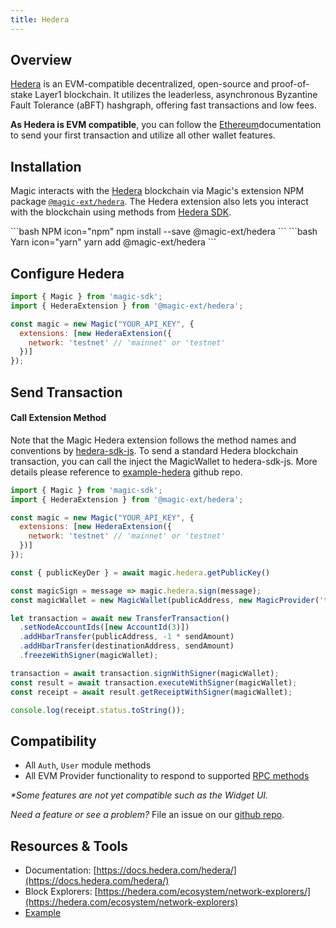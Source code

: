 ---
title: Hedera
---

## Overview

[Hedera](https://hedera.com/) is an EVM-compatible decentralized, open-source and proof-of-stake Layer1 blockchain. It utilizes the leaderless, asynchronous Byzantine Fault Tolerance (aBFT) hashgraph, offering fast transactions and low fees.

**As Hedera is EVM compatible**, you can follow the [Ethereum](/embedded-wallet/blockchains/ethereum/javascript)documentation to send your first transaction and utilize all other wallet features.

## Installation

Magic interacts with the [Hedera](https://hedera.com/) blockchain via Magic's extension NPM package [`@magic-ext/hedera`](https://www.npmjs.com/package/@magic-ext/hedera). The Hedera extension also lets you interact with the blockchain using methods from [Hedera SDK](https://www.npmjs.com/package/hedera-sdk-js).

<CodeGroup>
```bash NPM icon="npm"
npm install --save @magic-ext/hedera
```
```bash Yarn icon="yarn"
yarn add @magic-ext/hedera
```
</CodeGroup>

## Configure Hedera

```js JavaScript icon="square-js"
import { Magic } from 'magic-sdk';
import { HederaExtension } from '@magic-ext/hedera';

const magic = new Magic("YOUR_API_KEY", {
  extensions: [new HederaExtension({
    network: 'testnet' // 'mainnet' or 'testnet'
  })]
});
```

## Send Transaction

#### Call Extension Method

Note that the Magic Hedera extension follows the method names and conventions by [hedera-sdk-js](https://www.npmjs.com/package/hedera-sdk-js). To send a standard Hedera blockchain transaction, you can call the inject the MagicWallet to hedera-sdk-js. More details please reference to [example-hedera](https://github.com/magiclabs/example-hedera) github repo.

```js JavaScript icon="square-js"
import { Magic } from 'magic-sdk';
import { HederaExtension } from '@magic-ext/hedera';

const magic = new Magic("YOUR_API_KEY", {
  extensions: [new HederaExtension({
    network: 'testnet' // 'mainnet' or 'testnet'
  })]
});

const { publicKeyDer } = await magic.hedera.getPublicKey()

const magicSign = message => magic.hedera.sign(message);
const magicWallet = new MagicWallet(publicAddress, new MagicProvider('testnet'), publicKeyDer, magicSign);

let transaction = await new TransferTransaction()
  .setNodeAccountIds([new AccountId(3)])
  .addHbarTransfer(publicAddress, -1 * sendAmount)
  .addHbarTransfer(destinationAddress, sendAmount)
  .freezeWithSigner(magicWallet);

transaction = await transaction.signWithSigner(magicWallet);
const result = await transaction.executeWithSigner(magicWallet);
const receipt = await result.getReceiptWithSigner(magicWallet);

console.log(receipt.status.toString());
```

## Compatibility

- All `Auth`, `User` module methods
- All EVM Provider functionality to respond to supported [RPC methods](/embedded-wallet/api/client-side-sdks/javascript#evm-rpc-methods)

_\*Some features are not yet compatible such as the Widget UI._

_Need a feature or see a problem?_ File an issue on our [github repo](https://github.com/magiclabs/magic-js).

## Resources & Tools

- Documentation: [https://docs.hedera.com/hedera/](https://docs.hedera.com/hedera/)
- Block Explorers: [https://hedera.com/ecosystem/network-explorers/](https://hedera.com/ecosystem/network-explorers)
- [Example](https://github.com/magiclabs/example-hedera)
